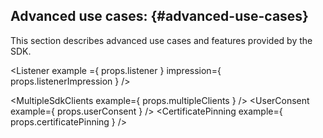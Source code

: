 
## Advanced use cases: {#advanced-use-cases}

This section describes advanced use cases and features provided by the SDK.

<Listener 
  example   ={ props.listener  }
  impression={ props.listenerImpression } />

<MultipleSdkClients example={ props.multipleClients    } />
<UserConsent        example={ props.userConsent        } />
<CertificatePinning example={ props.certificatePinning } />
